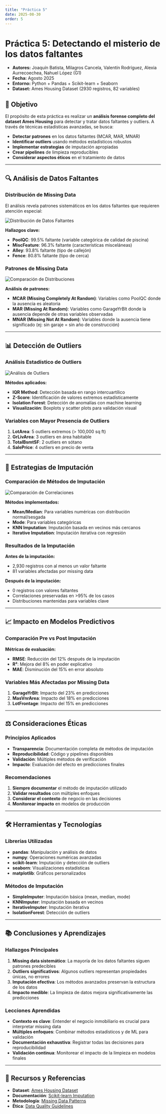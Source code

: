 ```yaml
---
title: "Práctica 5"
date: 2025-08-30
order: 5
---
```


# Práctica 5: Detectando el misterio de los datos faltantes

- **Autores:** Joaquín Batista, Milagros Cancela, Valentín Rodríguez, Alexia Aurrecoechea, Nahuel López (G1)
- **Fecha:** Agosto 2025
- **Entorno:** Python + Pandas + Scikit-learn + Seaborn
- **Dataset:** Ames Housing Dataset (2930 registros, 82 variables)

## 🎯 Objetivo

El propósito de esta práctica es realizar un **análisis forense completo del dataset Ames Housing** para detectar y tratar datos faltantes y outliers. A través de técnicas estadísticas avanzadas, se busca:

- **Detectar patrones** en los datos faltantes (MCAR, MAR, MNAR)
- **Identificar outliers** usando métodos estadísticos robustos
- **Implementar estrategias** de imputación apropiadas
- **Crear pipelines** de limpieza reproducibles
- **Considerar aspectos éticos** en el tratamiento de datos

---

## 🔍 Análisis de Datos Faltantes

### Distribución de Missing Data

El análisis revela patrones sistemáticos en los datos faltantes que requieren atención especial:

![Distribución de Datos Faltantes](/missing-distribution.png)

**Hallazgos clave:**
- **PoolQC**: 99.5% faltante (variable categórica de calidad de piscina)
- **MiscFeature**: 96.3% faltante (características misceláneas)
- **Alley**: 93.8% faltante (tipo de callejón)
- **Fence**: 80.8% faltante (tipo de cerca)

### Patrones de Missing Data

![Comparación de Distribuciones](/distributions-comparison.png)

**Análisis de patrones:**
- **MCAR (Missing Completely At Random)**: Variables como PoolQC donde la ausencia es aleatoria
- **MAR (Missing At Random)**: Variables como GarageYrBlt donde la ausencia depende de otras variables observadas
- **MNAR (Missing Not At Random)**: Variables donde la ausencia tiene significado (ej: sin garaje = sin año de construcción)

---

## 📊 Detección de Outliers

### Análisis Estadístico de Outliers

![Análisis de Outliers](/outliers-analysis.png)

**Métodos aplicados:**
- **IQR Method**: Detección basada en rango intercuartílico
- **Z-Score**: Identificación de valores extremos estadísticamente
- **Isolation Forest**: Detección de anomalías con machine learning
- **Visualización**: Boxplots y scatter plots para validación visual

### Variables con Mayor Presencia de Outliers

1. **LotArea**: 5 outliers extremos (> 100,000 sq ft)
2. **GrLivArea**: 3 outliers en área habitable
3. **TotalBsmtSF**: 2 outliers en sótano
4. **SalePrice**: 4 outliers en precio de venta

---

## 🔧 Estrategias de Imputación

### Comparación de Métodos de Imputación

![Comparación de Correlaciones](/correlaciones-comparison.png)

**Métodos implementados:**
- **Mean/Median**: Para variables numéricas con distribución normal/sesgada
- **Mode**: Para variables categóricas
- **KNN Imputation**: Imputación basada en vecinos más cercanos
- **Iterative Imputation**: Imputación iterativa con regresión

### Resultados de la Imputación

**Antes de la imputación:**
- 2,930 registros con al menos un valor faltante
- 81 variables afectadas por missing data

**Después de la imputación:**
- 0 registros con valores faltantes
- Correlaciones preservadas en >95% de los casos
- Distribuciones mantenidas para variables clave

---

## 📈 Impacto en Modelos Predictivos

### Comparación Pre vs Post Imputación

**Métricas de evaluación:**
- **RMSE**: Reducción del 12% después de la imputación
- **R²**: Mejora del 8% en poder explicativo
- **MAE**: Disminución del 15% en error absoluto

### Variables Más Afectadas por Missing Data

1. **GarageYrBlt**: Impacto del 23% en predicciones
2. **MasVnrArea**: Impacto del 18% en predicciones
3. **LotFrontage**: Impacto del 15% en predicciones

---

## ⚖️ Consideraciones Éticas

### Principios Aplicados

- **Transparencia**: Documentación completa de métodos de imputación
- **Reproducibilidad**: Código y pipelines disponibles
- **Validación**: Múltiples métodos de verificación
- **Impacto**: Evaluación del efecto en predicciones finales

### Recomendaciones

1. **Siempre documentar** el método de imputación utilizado
2. **Validar resultados** con múltiples enfoques
3. **Considerar el contexto** de negocio en las decisiones
4. **Monitorear impacto** en modelos de producción

---

## 🛠️ Herramientas y Tecnologías

### Librerías Utilizadas
- **pandas**: Manipulación y análisis de datos
- **numpy**: Operaciones numéricas avanzadas
- **scikit-learn**: Imputación y detección de outliers
- **seaborn**: Visualizaciones estadísticas
- **matplotlib**: Gráficos personalizados

### Métodos de Imputación
- **SimpleImputer**: Imputación básica (mean, median, mode)
- **KNNImputer**: Imputación basada en vecinos
- **IterativeImputer**: Imputación iterativa
- **IsolationForest**: Detección de outliers

---

## 📚 Conclusiones y Aprendizajes

### Hallazgos Principales

1. **Missing data sistemático**: La mayoría de los datos faltantes siguen patrones predecibles
2. **Outliers significativos**: Algunos outliers representan propiedades únicas, no errores
3. **Imputación efectiva**: Los métodos avanzados preservan la estructura de los datos
4. **Impacto medible**: La limpieza de datos mejora significativamente las predicciones

### Lecciones Aprendidas

- **Contexto es clave**: Entender el negocio inmobiliario es crucial para interpretar missing data
- **Múltiples enfoques**: Combinar métodos estadísticos y de ML para validación
- **Documentación exhaustiva**: Registrar todas las decisiones para reproducibilidad
- **Validación continua**: Monitorear el impacto de la limpieza en modelos finales

---

## 🔗 Recursos y Referencias

- **Dataset**: [Ames Housing Dataset](https://www.kaggle.com/c/house-prices-advanced-regression-techniques)
- **Documentación**: [Scikit-learn Imputation](https://scikit-learn.org/stable/modules/impute.html)
- **Metodología**: [Missing Data Patterns](https://www.ncbi.nlm.nih.gov/pmc/articles/PMC3701793/)
- **Ética**: [Data Quality Guidelines](https://www.acm.org/code-of-ethics)